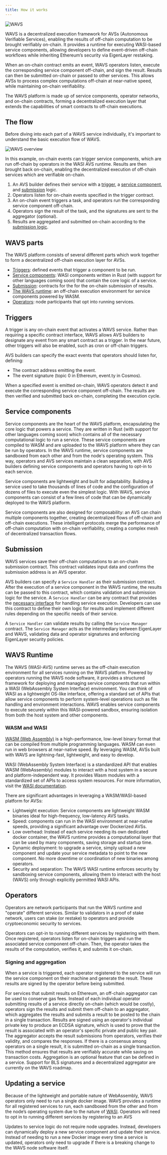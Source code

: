 ```yaml
---
title: How it works
---
```


<img alt="WAVS" src="/banners/how.png" />

WAVS is a decentralized execution framework for AVSs (Autonomous Verifiable Services), enabling the results of off-chain computation to be brought verifiably on-chain. It provides a runtime for executing WASI-based service components, allowing developers to define event-driven off-chain workflows while inheriting Ethereum’s security via EigenLayer restaking.

When an on-chain contract emits an event, WAVS operators listen, execute the corresponding service component off-chain, and sign the result. Results can then be submitted on-chain or passed to other services. This allows AVSs to process complex computations off-chain at near-native speed, while maintaining on-chain verifiability.

The WAVS platform is made up of service components, operator networks, and on-chain contracts, forming a decentralized execution layer that extends the capabilities of smart contracts to off-chain executions.


## The flow

Before diving into each part of a WAVS service individually, it's important to understand the basic execution flow of WAVS.

<img alt="WAVS overview" src="/diagrams/flow.png" />

In this example, on-chain events can trigger service components, which are run off-chain by operators in the WASI AVS runtime. Results are then brought back on-chain, enabling the decentralized execution of off-chain services which are verifiable on-chain.

1. An AVS builder defines their service with a [trigger](#triggers), a [service component](#service-components), and [submission](#submission) logic.
2. Operators listen for on-chain events specified in the trigger contract.
3. An on-chain event triggers a task, and operators run the corresponding service component off-chain.
4. Operators sign the result of the task, and the signatures are sent to the aggregator (optional).
5. Results are aggregated and submitted on-chain according to the [submission logic](#submission).

## WAVS parts

The WAVS platform consists of several different parts which work together to form a decentralized off-chain execution layer for AVSs.

- [Triggers](#triggers): defined events that trigger a component to be run.
- [Service components](#service-components): WASI components written in Rust (with support for other languages coming soon) that contain the core logic of a service.
- [Submission](#submission): contracts for the for the on-chain submission of results.
- [The WAVS runtime](#wavs-runtime): an off-chain execution environment for service components powered by WASM.
- [Operators](#operators): node participants that opt into running services.

## Triggers

A trigger is any on-chain event that activates a WAVS service. Rather than requiring a specific contract interface, WAVS allows AVS builders to designate any event from any smart contract as a trigger. In the near future, other triggers will also be enabled, such as cron or off-chain triggers.

AVS builders can specify the exact events that operators should listen for, defining:
- The contract address emitting the event.
- The event signature (topic 0 in Ethereum, event.ty in Cosmos).

When a specified event is emitted on-chain, WAVS operators detect it and execute the corresponding service component off-chain. The results are then verified and submitted back on-chain, completing the execution cycle.


## Service components

Service components are the heart of the WAVS platform, encapsulating the core logic that powers a service. They are written in Rust (with support for other languages coming soon) which contains all of the necessary computational logic to run a service. These service components are compiled to WASM and are uploaded to the WAVS platform where they can be run by operators. In the WAVS runtime, service components are sandboxed from each other and from the node's operating system. This way, operators and AVS services maintain a clean separation, with AVS builders defining service components and operators having to opt-in to each service.

Service components are lightweight and built for adaptability. Building a service used to take thousands of lines of code and the configuration of dozens of files to execute even the simplest logic. With WAVS, service components can consist of a few lines of code that can be dynamically deployed to the WAVS platform.

Service components are also designed for composability: an AVS can chain multiple components together, creating decentralized flows of off-chain and off-chain executions. These intelligent protocols merge the performance of off-chain computation with on-chain verifiability, creating a complex mesh of decentralized transaction flows.

## Submission

WAVS services save their off-chain computations to an on-chain submission contract. This contract validates input data and confirms the submission address is an AVS operator.

AVS builders can specify a `Service Handler` as their submission contract. After the execution of a service component in the WAVS runtime, the results can be passed to this contract, which contains validation and submission logic for the service. A `Service Handler` can be any contract that provides the [necessary interface](https://www.npmjs.com/package/@wavs/solidity?activeTab=code) for handling service execution. Developers can use this contract to define their own logic for results and implement different rules depending on the specific needs of their service.

A `Service Handler` can validate results by calling the `Service Manager` contract. The `Service Manager` acts as the intermediary between EigenLayer and WAVS, validating data and operator signatures and enforcing EigenLayer security policies.

## WAVS Runtime

The WAVS (WASI-AVS) runtime serves as the off-chain execution environment for all services running on the WAVS platform. Powered by operators running the WAVS node software, it provides a structured framework for deploying and managing service components that run within a WASI (WebAssembly System Interface) environment.
You can think of WASI as a lightweight OS-like interface, offering a standard set of APIs that allow service components to perform system-level operations such as file handling and environment interactions. WAVS enables service components to execute securely within this WASI-powered sandbox, ensuring isolation from both the host system and other components.

### WASM and WASI

[WASM (Web Assembly)](https://webassembly.org/) is a high-performance, low-level binary format that can be compiled from multiple programming languages. WASM can even run in web browsers at near-native speed. By leveraging WASM, AVSs built with WAVS are lightning-fast, lightweight, and easy to develop.

WASI (WebAssembly System Interface) is a standardized API that enables WASM (WebAssembly) modules to interact with a host system in a secure and platform-independent way. It provides Wasm modules with a standardized set of APIs to access system resources. For more information, visit the [WASI documentation](https://wasi.dev/).

There are significant advantages in leveraging a WASM/WASI-based platform for AVSs:

- Lightweight execution: Service components are lightweight WASM binaries ideal for high-frequency, low-latency AVS tasks.
- Speed: components can run in the WASI environment at near-native speeds, providing a significant advantage over Dockerized AVSs.
- Low overhead: Instead of each service needing its own dedicated docker container, the WAVS runtime provides a computational layer that can be used by many components, saving storage and startup time.
- Dynamic deployment: to upgrade a service, simply upload a new component and update your service metadata to point to the new component. No more downtime or coordination of new binaries among operators.
- Security and separation: The WAVS WASI runtime enforces security by sandboxing service components, allowing them to interact with the host (WAVS) only through explicitly permitted WASI APIs.

## Operators

Operators are network participants that run the WAVS runtime and "operate" different services.  Similar to validators in a proof of stake network, users can stake (or restake) to operators and provide cryptoeconomic security to services.

Operators can opt-in to running different services by registering with them. Once registered, operators listen for on-chain triggers and run the associated service component off-chain. Then, the operator takes the results of the computation, verifies it, and submits it on-chain.

### Signing and aggregation

When a service is triggered, each operator registered to the service will run the service component on their machine and generate the result. These results are signed by the operator before being submitted.

For services that submit results on Ethereum, an off-chain aggregator can be used to conserve gas fees. Instead of each individual operator submitting results of a service directly on-chain (which would be costly), operators sign the results and submit them off-chain to an aggregator, which aggregates the results and submits a result to be posted to the chain in a single transaction. Results are signed using an operator's individual private key to produce an ECDSA signature, which is used to prove that the result is associated with an operator's specific private and public key pair. The aggregator accepts the result submissions from operators, verifies their validity, and compares the responses. If there is a consensus among operators on a single result, it is submitted on-chain as a single transaction. This method ensures that results are verifiably accurate while saving on transaction costs. Aggregation is an optional feature that can be defined in a service. Support for BLS signatures and a decentralized aggregator are currently on the WAVS roadmap.

## Updating a service

Because of the lightweight and portable nature of WebAssembly, WAVS operators only need to run a single docker image. WAVS provides a runtime for all registered services to run, each sandboxed from the other and from the node’s operating system due to the nature of [WASI](#wasm-and-wasi). Operators will need to opt in to running different services by registering to an AVS

Updates to service logic do not require node upgrades. Instead, developers can dynamically deploy a new service component and update their service. Instead of needing to run a new Docker image every time a service is updated, operators only need to upgrade if there is a breaking change to the WAVS node software itself.
